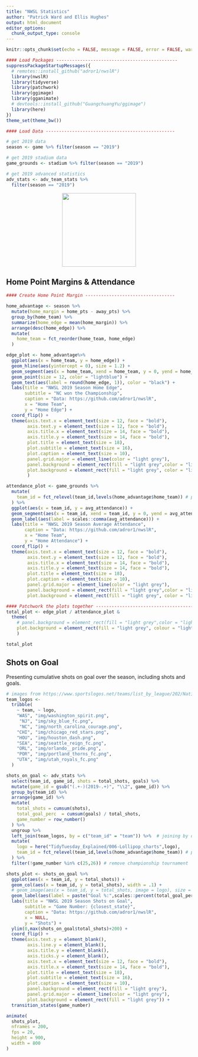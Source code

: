 ```yaml
---
title: "NWSL Statistics"
author: "Patrick Ward and Ellis Hughes"
output: html_document
editor_options: 
  chunk_output_type: console
---
```


```r
knitr::opts_chunk$set(echo = FALSE, message = FALSE, error = FALSE, warning = FALSE)
```

```r
#### Load Packages ----------------------------------------------
suppressPackageStartupMessages({
  # remotes::install_github("adror1/nwslR")
  library(nwslR)
  library(tidyverse)
  library(patchwork)
  library(ggimage)
  library(gganimate)
  # devtools::install_github("GuangchuangYu/ggimage")
  library(here)
})
theme_set(theme_bw())
```

```r
#### Load Data -------------------------------------------------

# get 2019 data
season <- game %>% filter(season == "2019")

# get 2019 stadium data
game_grounds <- stadium %>% filter(season == "2019")

# get 2019 advanced statistics
adv_stats <- adv_team_stats %>% 
  filter(season == "2019")

```

<div style='width:200px; margin:auto;'>
<img src='img/national_womens_soccer_league.png' style = "margin:auto;height: 200px"/>
</div>

## Home Point Margins & Attendance

```r
#### Create Home Point Margin ----------------------------------

home_advantage <- season %>%
  mutate(home_margin = home_pts - away_pts) %>%
  group_by(home_team) %>%
  summarize(home_edge = mean(home_margin)) %>%
  arrange(desc(home_edge)) %>%
  mutate(
    home_team = fct_reorder(home_team, home_edge)
  )

edge_plot <- home_advantage%>% 
  ggplot(aes(x = home_team, y = home_edge)) +
  geom_hline(aes(yintercept = 0), size = 1.2) +
  geom_segment(aes(x = home_team, xend = home_team, y = 0, yend = home_edge)) +
  geom_point(size = 12, color = "lightblue") +
  geom_text(aes(label = round(home_edge, 1)), color = "black") +
  labs(title = "NWSL 2019 Season Home Edge",
       subtitle = "NC won the Championship",
       caption = "Data: https://github.com/adror1/nwslR",
       x = "Home Team",
       y = "Home Edge") +
  coord_flip() +
  theme(axis.text.x = element_text(size = 12, face = "bold"),
        axis.text.y = element_text(size = 12, face = "bold"),
        axis.title.x = element_text(size = 14, face = "bold"),
        axis.title.y = element_text(size = 14, face = "bold"),
        plot.title = element_text(size = 18),
        plot.subtitle = element_text(size = 16),
        plot.caption = element_text(size = 10),
        panel.grid.major = element_line(color = "light grey"),
        panel.background = element_rect(fill = "light grey",color = "light grey"),
        plot.background = element_rect(fill = "light grey", color = "light grey")
        )

```

```r

attendance_plot <- game_grounds %>%
  mutate(
    team_id = fct_relevel(team_id,levels(home_advantage$home_team)) # preserve order of first plot
  ) %>% 
  ggplot(aes(x = team_id, y = avg_attendance)) +
  geom_segment(aes(x = team_id, xend = team_id, y = 0, yend = avg_attendance)) +
  geom_label(aes(label = scales::comma(avg_attendance))) +
  labs(title = "NWSL 2019 Season Average Attendance",
       caption = "Data: https://github.com/adror1/nwslR",
       x = "Home Team",
       y = "Home Attendance") +
  coord_flip() +
  theme(axis.text.x = element_text(size = 12, face = "bold"),
        axis.text.y = element_text(size = 12, face = "bold"),
        axis.title.x = element_text(size = 14, face = "bold"),
        axis.title.y = element_text(size = 14, face = "bold"),
        plot.title = element_text(size = 18),
        plot.caption = element_text(size = 10),
        panel.grid.major = element_line(color = "light grey"),
        panel.background = element_rect(fill = "light grey",color = "light grey"),
        plot.background = element_rect(fill = "light grey", color = "light grey"))

```

```r
#### Patchwork the plots together ---------------------------------------
total_plot <- edge_plot / attendance_plot & 
  theme(
    # panel.background = element_rect(fill = "light grey",color = "light grey"),
    plot.background = element_rect(fill = "light grey", colour = "light grey")
    )

total_plot
```

## Shots on Goal
Presenting cumulative shots on goal over the season, including shots and goals.

```r

# images from https://www.sportslogos.net/teams/list_by_league/202/National_Womens_Soccer_League/NWSL/logos/
team_logos <-
  tribble(
    ~ team, ~ logo,
    "WAS", "img/washington_spirit.png",
     "NJ", "img/sky_blue_fc.png",
     "NC", "img/north_carolina_courage.png",
    "CHI", "img/chicago_red_stars.png",
    "HOU", "img/houston_dash.png",
    "SEA", "img/seattle_reign_fc.png",
    "ORL", "img/orlando__pride.png",
    "POR", "img/portland_thorns_fc.png",
    "UTA", "img/utah_royals_fc.png"
  )

shots_on_goal <- adv_stats %>%
  select(team_id, game_id, shots = total_shots, goals) %>%
  mutate(game_id = gsub("(.+-)(2019-.+)", "\\2", game_id)) %>% 
  group_by(team_id) %>%
  arrange(game_id) %>%
  mutate(
    total_shots = cumsum(shots),
    total_goal_perc  = cumsum(goals) / total_shots,
    game_number = row_number()
  ) %>%
  ungroup %>% 
  left_join(team_logos, by = c("team_id" = "team")) %>%  # joining by different column names
  mutate(
    logo = here("TidyTuesday_Explained/006-Lollipop_charts",logo),
    team_id = fct_relevel(team_id,levels(home_advantage$home_team)) # preserve order of first plot
  ) %>% 
  filter(!game_number %in% c(25,26)) # remove championship tournament

shots_plot <- shots_on_goal %>%
  ggplot(aes(x = team_id, y = total_shots)) +
  geom_col(aes(x = team_id, y = total_shots), width = .1) +
  # geom_image(aes(x = team_id, y = total_shots, image = logo), size = .08) +
  geom_label(aes(label = paste("Goal %:",scales::percent(total_goal_perc, accuracy = .1)), y = total_shots + 100), size = 5) +
  labs(title = "NWSL 2019 Season Shots on Goal",
       subtitle = "Game Number: {closest_state}",
       caption = "Data: https://github.com/adror1/nwslR",
       x = NULL,
       y = "Shots") +
  ylim(0,max(shots_on_goal$total_shots)+200) +
  coord_flip() +
  theme(axis.text.y = element_blank(),
        axis.line.y = element_blank(),
        axis.title.y = element_blank(),
        axis.ticks.y = element_blank(),
        axis.text.x = element_text(size = 12, face = "bold"),
        axis.title.x = element_text(size = 14, face = "bold"),
        plot.title = element_text(size = 18),
        plot.subtitle = element_text(size = 16),
        plot.caption = element_text(size = 10),
        panel.background = element_rect(fill = "light grey"),
        panel.grid.major = element_line(color = "light grey"),
        plot.background = element_rect(fill = "light grey")) +
  transition_states(game_number)

animate(
  shots_plot,
  nframes = 200,
  fps = 20,
  height = 900,
  width = 800
)
```


